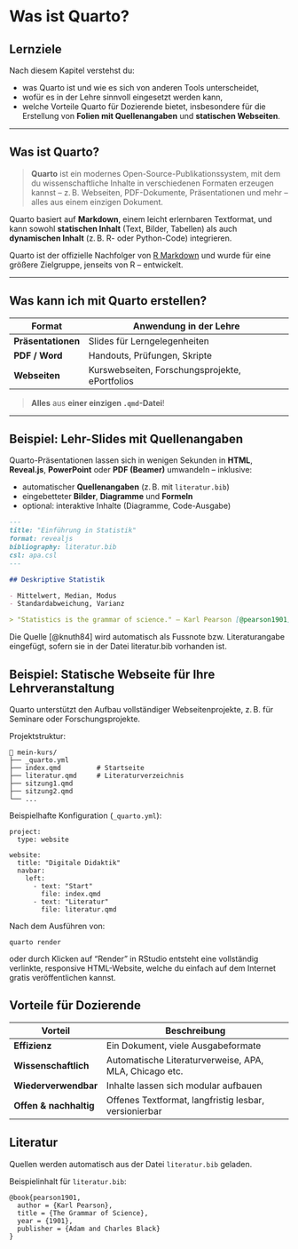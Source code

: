 # Was ist Quarto?

## Lernziele

Nach diesem Kapitel verstehst du:

- was Quarto ist und wie es sich von anderen Tools unterscheidet,
- wofür es in der Lehre sinnvoll eingesetzt werden kann,
- welche Vorteile Quarto für Dozierende bietet, insbesondere für die Erstellung von **Folien mit Quellenangaben** und **statischen Webseiten**.

---

## Was ist Quarto?

> **Quarto** ist ein modernes Open-Source-Publikationssystem, mit dem du wissenschaftliche Inhalte in verschiedenen Formaten erzeugen kannst – z. B. Webseiten, PDF-Dokumente, Präsentationen und mehr – alles aus einem einzigen Dokument.

Quarto basiert auf **Markdown**, einem leicht erlernbaren Textformat, und kann sowohl **statischen Inhalt** (Text, Bilder, Tabellen) als auch **dynamischen Inhalt** (z. B. R- oder Python-Code) integrieren.

Quarto ist der offizielle Nachfolger von [R Markdown](https://rmarkdown.rstudio.com/) und wurde für eine größere Zielgruppe, jenseits von R – entwickelt.

---

## Was kann ich mit Quarto erstellen?

| Format         | Anwendung in der Lehre                            |
|----------------|----------------------------------------------------|
| **Präsentationen** | Slides für Lerngelegenheiten |
| **PDF / Word**     | Handouts, Prüfungen, Skripte                   |
| **Webseiten**      | Kurswebseiten, Forschungsprojekte, ePortfolios |

> **Alles** aus **einer einzigen `.qmd`-Datei**!

---

## Beispiel: Lehr-Slides mit Quellenangaben

Quarto-Präsentationen lassen sich in wenigen Sekunden in **HTML**, **Reveal.js**, **PowerPoint** oder **PDF (Beamer)** umwandeln – inklusive:

- automatischer **Quellenangaben** (z. B. mit `literatur.bib`)
- eingebetteter **Bilder**, **Diagramme** und **Formeln**
- optional: interaktive Inhalte (Diagramme, Code-Ausgabe)

````markdown
---
title: "Einführung in Statistik"
format: revealjs
bibliography: literatur.bib
csl: apa.csl
---

## Deskriptive Statistik

- Mittelwert, Median, Modus
- Standardabweichung, Varianz

> "Statistics is the grammar of science." – Karl Pearson [@pearson1901]
````
Die Quelle [@knuth84] wird automatisch als Fussnote bzw. Literaturangabe eingefügt, sofern sie in der Datei literatur.bib vorhanden ist.

## Beispiel: Statische Webseite für Ihre Lehrveranstaltung

Quarto unterstützt den Aufbau vollständiger Webseitenprojekte, z. B. für Seminare oder Forschungsprojekte.

Projektstruktur:

````
📁 mein-kurs/
├── _quarto.yml
├── index.qmd         # Startseite
├── literatur.qmd     # Literaturverzeichnis
├── sitzung1.qmd
├── sitzung2.qmd
└── ...
````
Beispielhafte Konfiguration (`_quarto.yml`):

````
project:
  type: website

website:
  title: "Digitale Didaktik"
  navbar:
    left:
      - text: "Start"
        file: index.qmd
      - text: "Literatur"
        file: literatur.qmd
````
Nach dem Ausführen von:
```terminal
quarto render
```

oder durch Klicken auf "Render" in RStudio entsteht eine vollständig verlinkte, responsive HTML-Website, welche du einfach auf dem Internet gratis veröffentlichen kannst.

## Vorteile für Dozierende

| Vorteil                | Beschreibung                                           |
| ---------------------- | ------------------------------------------------------ |
| **Effizienz**          | Ein Dokument, viele Ausgabeformate                     |
| **Wissenschaftlich**   | Automatische Literaturverweise, APA, MLA, Chicago etc. |
| **Wiederverwendbar**   | Inhalte lassen sich modular aufbauen                   |
| **Offen & nachhaltig** | Offenes Textformat, langfristig lesbar, versionierbar  |

## Literatur
Quellen werden automatisch aus der Datei `literatur.bib` geladen.

Beispielinhalt für `literatur.bib`:

````
@book{pearson1901,
  author = {Karl Pearson},
  title = {The Grammar of Science},
  year = {1901},
  publisher = {Adam and Charles Black}
}
````

